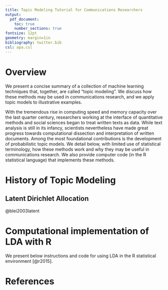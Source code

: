 ```yaml
---
title: Topic Modeling Tutorial for Communications Researchers
output: 
  pdf_document:
    toc: true
    number_sections: true
fontsize: 12pt
geometry: margin=1in
bibliography: twitter.bib
csl: apa.csl
---
```


# Overview

We present a concise summary of a collection of machine learning techniques that, together, are called "topic modeling". We discuss how these methods may be used in communications research, and we apply topic models to illustrative examples. 

With the tremendous rise in computing speed and memory capacity over the last quarter century, researchers working at the interface of quantitative methods and social sciences began to treat written texts as data. While text analysis is still in its infancy, scientists nevertheless have made great progress towards computational dissection and interpretation of written documents. Among the most foundational contributions is the development of probabilistic topic models. We detail below, with limited use of statistical terminology, how these methods work and why they may be useful in communications research. We also provide computer code (in the R statistical language) that implements these methods.




# History of Topic Modeling




## Latent Dirichlet Allocation

@blei2003latent

# Computational implementation of LDA with R

We present below instructions and code for using LDA in the R statistical environment [@r2015].




# References





